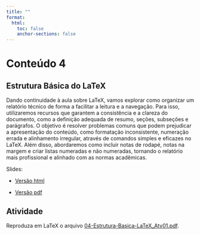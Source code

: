 ```yaml
---
title: ""
format:
  html:
    toc: false
    anchor-sections: false
---
```


# Conteúdo 4

## Estrutura Básica do LaTeX

Dando continuidade à aula sobre LaTeX, vamos explorar como organizar um relatório técnico de forma a facilitar a leitura e a navegação. Para isso, utilizaremos recursos que garantem a consistência e a clareza do documento, como a definição adequada de resumo, seções, subseções e parágrafos. O objetivo é resolver problemas comuns que podem prejudicar a apresentação do conteúdo, como formatação inconsistente, numeração errada e alinhamento irregular, através de comandos simples e eficazes no LaTeX. Além disso, abordaremos como incluir notas de rodapé, notas na margem e criar listas numeradas e não numeradas, tornando o relatório mais profissional e alinhado com as normas acadêmicas.

Slides:

- [Versão html](/slides/04-Estrutura_Basica_LaTeX/04-Estrutura-Basica-LaTeX.html){target="_blank"}

- [Versão pdf](/PDF_slides/04-Estrutura-Basica-LaTeX.pdf){target="_blank"}


## Atividade

Reproduza em LaTeX o arquivo [04-Estrutura-Basica-LaTeX_Atv01.pdf](/PDF_slides/04-Estrutura-Basica-LaTeX_Atv01.pdf){target="_blank"}.
